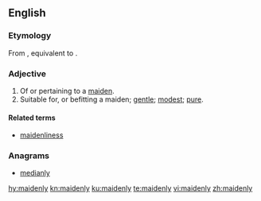 ==English==

===Etymology===
From {{etyl|enm|en}} {{m|enm|maidenly}}, equivalent to {{suffix|maiden|ly|lang=en}}.

===Adjective===
{{en-adj}}

# Of or pertaining to a [[maiden]].
# Suitable for, or befitting a maiden; [[gentle]]; [[modest]]; [[pure]].

====Related terms====
* [[maidenliness]]

===Anagrams===
* [[medianly#English|medianly]]

[[hy:maidenly]]
[[kn:maidenly]]
[[ku:maidenly]]
[[te:maidenly]]
[[vi:maidenly]]
[[zh:maidenly]]
